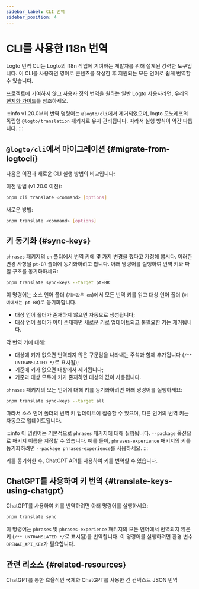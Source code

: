 ```yaml
---
sidebar_label: CLI 번역
sidebar_position: 4
---
```


# CLI를 사용한 I18n 번역

Logto 번역 CLI는 Logto의 i18n 작업에 기여하는 개발자를 위해 설계된 강력한 도구입니다. 이 CLI를 사용하면 영어로 콘텐츠를 작성한 후 지원되는 모든 언어로 쉽게 번역할 수 있습니다.

프로젝트에 기여하지 않고 사용자 정의 번역을 원하는 일반 Logto 사용자라면, 우리의 [현지화 가이드](/customization/localized-languages/)를 참조하세요.

:::info
v1.20.0부터 번역 명령어는 `@logto/cli`에서 제거되었으며, logto 모노레포의 독립형 `@logto/translation` 패키지로 유지 관리됩니다. 따라서 실행 방식이 약간 다릅니다.
:::

## `@logto/cli`에서 마이그레이션 \{#migrate-from-logtocli}

다음은 이전과 새로운 CLI 실행 방법의 비교입니다:

이전 방법 (v1.20.0 이전):

```bash
pnpm cli translate <command> [options]
```

새로운 방법:

```bash
pnpm translate <command> [options]
```

## 키 동기화 \{#sync-keys}

`phrases` 패키지의 `en` 폴더에서 번역 키에 몇 가지 변경을 했다고 가정해 봅시다. 이러한 변경 사항을 `pt-BR` 폴더에 동기화하려고 합니다. 아래 명령어를 실행하여 번역 키와 파일 구조를 동기화하세요:

```bash
pnpm translate sync-keys --target pt-BR
```

이 명령어는 소스 언어 폴더 (`기본값은 en`)에서 모든 번역 키를 읽고 대상 언어 폴더 (`이 예에서는 pt-BR`)로 동기화합니다.

- 대상 언어 폴더가 존재하지 않으면 자동으로 생성됩니다;
- 대상 언어 폴더가 이미 존재하면 새로운 키로 업데이트되고 불필요한 키는 제거됩니다.

각 번역 키에 대해:

- 대상에 키가 없으면 번역되지 않은 구문임을 나타내는 주석과 함께 추가됩니다 (`/** UNTRANSLATED */`로 표시됨);
- 기준에 키가 없으면 대상에서 제거됩니다;
- 기준과 대상 모두에 키가 존재하면 대상의 값이 사용됩니다.

`phrases` 패키지의 모든 언어에 대해 키를 동기화하려면 아래 명령어를 실행하세요:

```bash
pnpm translate sync-keys --target all
```

따라서 소스 언어 폴더의 번역 키 업데이트에 집중할 수 있으며, 다른 언어의 번역 키는 자동으로 업데이트됩니다.

:::info
이 명령어는 기본적으로 `phrases` 패키지에 대해 실행됩니다. `--package` 옵션으로 패키지 이름을 지정할 수 있습니다. 예를 들어, `phrases-experience` 패키지의 키를 동기화하려면 `--package phrases-experience`를 사용하세요.
:::

키를 동기화한 후, ChatGPT API를 사용하여 키를 번역할 수 있습니다.

## ChatGPT를 사용하여 키 번역 \{#translate-keys-using-chatgpt}

ChatGPT를 사용하여 키를 번역하려면 아래 명령어를 실행하세요:

```bash
pnpm translate sync
```

이 명령어는 `phrases` 및 `phrases-experience` 패키지의 모든 언어에서 번역되지 않은 키 (`/** UNTRANSLATED */`로 표시됨)를 번역합니다. 이 명령어를 실행하려면 환경 변수 `OPENAI_API_KEY`가 필요합니다.

## 관련 리소스 \{#related-resources}

<Url href="https://blog.logto.io/efficient-internationalization-with-chatgpt">
  ChatGPT를 통한 효율적인 국제화
</Url>

<Url href="https://blog.logto.io/long-context-json-translation-with-chat-gpt">
  ChatGPT를 사용한 긴 컨텍스트 JSON 번역
</Url>
